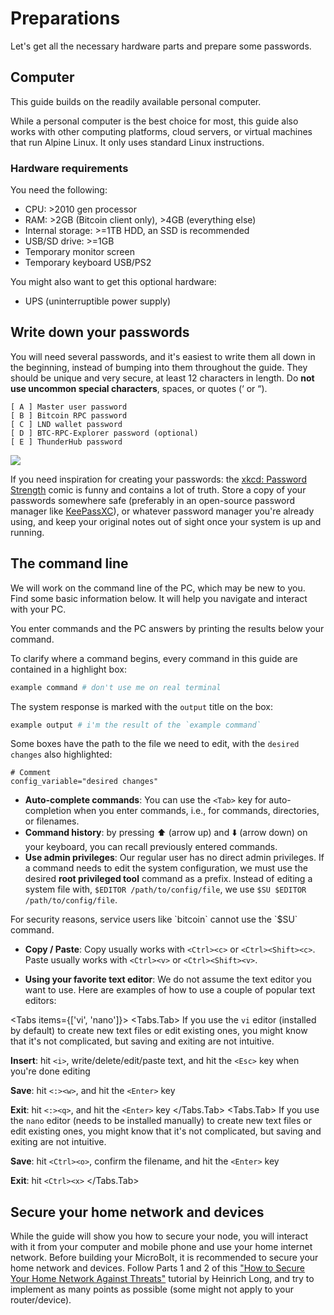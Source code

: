 
# Preparations

Let's get all the necessary hardware parts and prepare some passwords.

## Computer

This guide builds on the readily available personal computer.

While a personal computer is the best choice for most, this guide also works
with other computing platforms, cloud servers, or virtual machines that run
Alpine Linux. It only uses standard Linux instructions.

### Hardware requirements

You need the following:
* CPU: >2010 gen processor
* RAM: >2GB (Bitcoin client only), >4GB (everything else)
* Internal storage: >=1TB HDD, an SSD is recommended
* USB/SD drive: >=1GB
* Temporary monitor screen
* Temporary keyboard USB/PS2

You might also want to get this optional hardware:
* UPS (uninterruptible power supply)

## Write down your passwords

You will need several passwords, and it's easiest to write them all down in the
beginning, instead of bumping into them throughout the guide. They should be
unique and very secure, at least 12 characters in length. Do **not use uncommon
special characters**, spaces, or quotes (‘ or “).

```
[ A ] Master user password
[ B ] Bitcoin RPC password
[ C ] LND wallet password
[ D ] BTC-RPC-Explorer password (optional)
[ E ] ThunderHub password
```

![](/img/system/xkcd.webp)

If you need inspiration for creating your passwords: the
[xkcd: Password Strength](https://xkcd.com/936/) comic is funny and contains a
lot of truth. Store a copy of your passwords somewhere safe (preferably in an
open-source password manager like [KeePassXC](https://keepassxc.org/)), or
whatever password manager you're already using, and keep your original notes out
of sight once your system is up and running.

## The command line

We will work on the command line of the PC, which may be new to you. Find some
basic information below. It will help you navigate and interact with your PC.

You enter commands and the PC answers by printing the results below your
command.

To clarify where a command begins, every command in this guide are contained in
a highlight box:

```sh
example command # don't use me on real terminal
```

The system response is marked with the `output` title on the box:

```sh filename="output"
example output # i'm the result of the `example command`
```

Some boxes have the path to the file we need to edit, with the `desired changes`
also highlighted:

```nginx filename="/path/to/config/file" {2}
# Comment
config_variable="desired changes"
```

* **Auto-complete commands**: You can use the `<Tab>` key for auto-completion
when you enter commands, i.e., for commands, directories, or filenames.
* **Command history**: by pressing ⬆️ (arrow up) and ⬇️ (arrow down) on your
keyboard, you can recall previously entered commands.
* **Use admin privileges**: Our regular user has no direct admin privileges. If
a command needs to edit the system configuration, we must use the desired
**root privileged tool** command as a prefix. Instead of editing a system file
with, `$EDITOR /path/to/config/file`, we use `$SU $EDITOR /path/to/config/file`.

<Callout type="warning">
For security reasons, service users like `bitcoin` cannot use the `$SU` command.
</Callout>

* **Copy / Paste**: Copy usually works with `<Ctrl><c>` or `<Ctrl><Shift><c>`.
Paste usually works with `<Ctrl><v>` or `<Ctrl><Shift><v>`.

* **Using your favorite text editor**: We do not assume the text editor you want
to use. Here are examples of how to use a couple of popular text editors:

<Tabs items={['vi', 'nano']}>
    <Tabs.Tab>
If you use the `vi` editor (installed by default) to create new text files or
edit existing ones, you might know that it's not complicated, but saving and
exiting are not intuitive.

  **Insert**: hit `<i>`, write/delete/edit/paste text, and hit the `<Esc>` key
  when you're done editing
  
  **Save**: hit `<:><w>`, and hit the `<Enter>` key
  
  **Exit**: hit `<:><q>`, and hit the `<Enter>` key
    </Tabs.Tab>
    <Tabs.Tab>
If you use the `nano` editor (needs to be installed manually) to create new text
files or edit existing ones, you might know that it's not complicated, but
saving and exiting are not intuitive.
  
  **Save**: hit `<Ctrl><o>`, confirm the filename, and hit the `<Enter>` key
  
  **Exit**: hit `<Ctrl><x>`
    </Tabs.Tab>
</Tabs>

## Secure your home network and devices

While the guide will show you how to secure your node, you will interact with it
from your computer and mobile phone and use your home internet network. Before
building your MicroBolt, it is recommended to secure your home network and
devices. Follow Parts 1 and 2 of this ["How to Secure Your Home Network Against
Threats"](https://restoreprivacy.com/secure-home-network/) tutorial by Heinrich
Long, and try to implement as many points as possible (some might not apply to
your router/device).